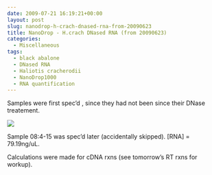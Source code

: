 ```yaml
---
date: 2009-07-21 16:19:21+00:00
layout: post
slug: nanodrop-h-crach-dnased-rna-from-20090623
title: NanoDrop - H.crach DNased RNA (from 20090623)
categories:
  - Miscellaneous
tags:
  - black abalone
  - DNased RNA
  - Haliotis cracherodii
  - NanoDrop1000
  - RNA quantification
---
```


Samples were first spec'd , since they had not been since their DNase treatement.

![](https://eagle.fish.washington.edu/Arabidopsis/20090721%20DNased%20RNA%20SJW.jpg)

Sample 08:4-15 was spec'd later (accidentally skipped). [RNA] = 79.19ng/uL.

Calculations were made for cDNA rxns (see tomorrow's RT rxns for workup).
